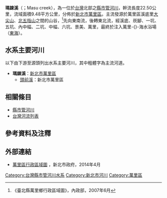 {{Infobox river
|name=瑪鋉溪
|image=Masu Creek at Zhongfu Village, Wanli District, New Taipei 20170324.jpg
|image_size=300px
|length=22.50公里
|basin_size=9.48平方公里
|source1_location=大尖山
|mouth_location=[[東海|東海]]
|basin_cities=新北市萬里區
}}
'''瑪鋉溪'''（{{lang-nan-tw|Má-sok-khe}}；Masu creek），為一位於[[台灣|台灣]]北部之[[縣市管河川|縣市管河川]]，幹流長度22.50公里，流域面積9.48平方公里，分佈於[[新北市|新北市]][[萬里區|萬里區]]。主流發源於萬里區溪底里[[大尖山_(萬里)|大尖山]]、[[北五指山|北五指山]]之間的山谷，<ref>《臺北縣萬里鄉行政區域圖》，內政部，2007年6月</ref>先向東南流，後轉東北流，經溪底、崁腳、一坑、五坑、內中幅、二坑、中幅、六坑、景美、萬里，最終於注入萬里-{}-海水浴場（[[東海|東海]]）。

== 水系主要河川 ==
以下由下游至源頭列出水系主要河川，其中粗體字為主流河道。
*'''瑪鋉溪'''：[[新北市|新北市]][[萬里區|萬里區]]
**[[頭前溪_(新北市)|頭前溪]]：新北市萬里區

== 相關條目 ==
*[[縣市管河川|縣市管河川]]
*[[台灣河流列表|台灣河流列表]]

== 參考資料及注釋 ==
{{reflist}}

== 外部連結 ==
* [https://www.ca.ntpc.gov.tw/Content/Uploads/ntpc_maps/Wanli_back.jpg 萬里區行政區域圖] {{Wayback|url=https://www.ca.ntpc.gov.tw/Content/Uploads/ntpc_maps/Wanli_back.jpg |date=20170325165422 }}，新北市政府，2014年4月

{{台灣河流}}

[[Category:台灣縣市管河川水系|Category:台灣縣市管河川水系]]
[[Category:新北市河川|Category:新北市河川]]
[[Category:萬里區|Category:萬里區]]